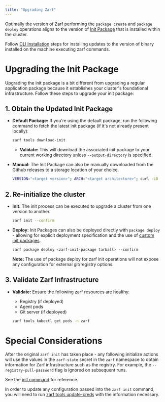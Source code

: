```yaml
---
title: "Upgrading Zarf"
---
```


Optimally the version of Zarf performing the `package create` and `package deploy` operations aligns to the version of [Init Package](/ref/init-package) that is installed within the cluster.

Follow [CLI Installation](/getting-started/install) steps for installing updates to the version of binary installed on the machine executing zarf commands.

# Upgrading the Init Package

Upgrading the init package is a bit different from upgrading a regular application package because it establishes your cluster's foundational infrastructure. Follow these steps to upgrade your init package:

## 1. Obtain the Updated Init Package

- **Default Package:** If you're using the default package, run the following command to fetch the latest init package (if it's not already present locally):

  ```bash
  zarf tools download-init
  ```

  - **Validate:** This will download the associated init package to your current working directory unless `--output-directory` is specified.

- **Manual:** The Init Package can also be manually downloaded from the Github releases to a storage location of your choice.

  ```bash
  VERSION="<target version>"; ARCH="<target architecture>"; curl -LO https://github.com/zarf-dev/zarf/releases/download/${VERSION}/zarf-init-${ARCH}-${VERSION}.tar.zst
  ```

## 2. Re-initialize the cluster

- **Init:** The init process can be executed to upgrade a cluster from one version to another.

  ```bash
  zarf init --confirm
  ```

- **Deploy:** Init Packages can also be deployed directly with `package deploy` - allowing for explicit deployment specification and the use of [custom init packages](/tutorials/7-custom-init-packages).

  ```bash
  zarf package deploy <zarf-init-package tarball> --confirm
  ```

  **Note:** The use of package deploy for zarf init operations will not expose any configuration for external git/registry options.

## 3. Validate Zarf Infrastructure

- **Validate:** Ensure the following zarf resources are healthy:
  - Registry (if deployed)
  - Agent pods
  - Git server (if deployed)

  ```bash
  zarf tools kubectl get pods -n zarf
  ```

# Special Considerations

After the original `zarf init` has taken place - any following initialize actions will use the values in the `zarf-state` secret in the `zarf` namespace to obtain information for Zarf infrastructure such as the registry. For example, the `--registry-pull-password` flag is ignored on subsequent runs.

See the [init command](/commands/zarf_init/#options) for reference.

In order to update any configuration passed into the `zarf init` command, you will need to run [zarf tools update-creds](/commands/zarf_tools_update-creds/#options) with the information necessary.
